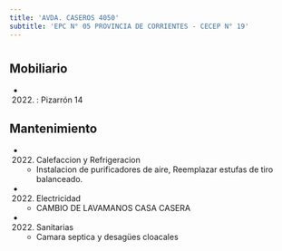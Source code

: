 ```yaml
---
title: 'AVDA. CASEROS 4050'
subtitle: 'EPC N° 05 PROVINCIA DE CORRIENTES - CECEP N° 19'
---
```


#


## Mobiliario

*  (2022) : Pizarrón 14 





## Mantenimiento

*  (2022) Calefaccion y Refrigeracion 
    + Instalacion de purificadores de aire, Reemplazar estufas de tiro balanceado.

*  (2022) Electricidad 
    + CAMBIO DE LAVAMANOS CASA CASERA

*  (2022) Sanitarias 
    + Camara septica y desagües cloacales



